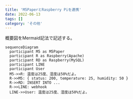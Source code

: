 ```yaml
---
title: 'M5PaperとRaspberry Piを連携'
date: 2022-06-13
tags: []
category: 'その他'
---
```


概要図をMermaid記法で記述する。

```mermaid,autorun
sequenceDiagram
  participant M5 as M5Paper
  participant R as Raspberry(Apache)
  participant RD as Raspberry(MySQL)
  participant LINE
  participant User
  M5->>R: 温度は25度、湿度は50%だよ。
  R->>M5: { status: 200, temperature: 25, humidity: 50 }
  R->>RD: INSERT INTO ...
  R->>LINE: webhook
  LINE->>User: 温度は25度、湿度は50%だよ。
```
